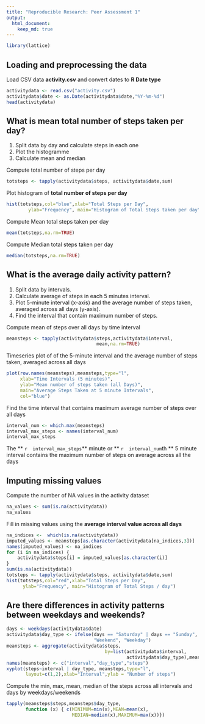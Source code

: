```yaml
---
title: "Reproducible Research: Peer Assessment 1"
output: 
  html_document:
    keep_md: true
---
```


```r
library(lattice)
```

## Loading and preprocessing the data
Load CSV data **activity.csv** and convert dates to **R Date type**
```r
activitydata <- read.csv("activity.csv")
activitydata$date <- as.Date(activitydata$date,"%Y-%m-%d")
head(activitydata)
```


## What is mean total number of steps taken per day?
1. Split data by day and calculate steps in each one
2. Plot the histogramme
3. Calculate mean and median

Compute total number of steps per day  
```r

totsteps <- tapply(activitydata$steps, activitydata$date,sum)

```
Plot histogram of **total number of steps per day**
```r
hist(totsteps,col="blue",xlab="Total Steps per Day", 
        ylab="Frequency", main="Histogram of Total Steps taken per day")
```
Compute Mean total steps taken per day
```r
mean(totsteps,na.rm=TRUE)
```

Compute Median total steps taken per day
```r
median(totsteps,na.rm=TRUE)
```


## What is the average daily activity pattern?
1. Split data by intervals.
2. Calculate average of steps in each 5 minutes interval.
3. Plot 5-minute interval (x-axis) and the average number of steps taken, averaged across all days (y-axis).
4. Find the interval that contain maximum number of steps. 

Compute mean of steps over all days by time interval
```r
meansteps <- tapply(activitydata$steps,activitydata$interval,
                                 mean,na.rm=TRUE)
```

Timeseries plot of of the 5-minute interval and the average number of steps taken, averaged across all days
```r
plot(row.names(meansteps),meansteps,type="l",
     xlab="Time Intervals (5 minutes)", 
     ylab="Mean number of steps taken (all Days)", 
     main="Average Steps Taken at 5 minute Intervals",
     col="blue")
```
Find the time interval that contains maximum average number of steps over all days
```r
interval_num <- which.max(meansteps)
interval_max_steps <- names(interval_num)
interval_max_steps
```
The ** `r  interval_max_steps `** minute  or ** `r  interval_num `th ** 5 minute interval contains the maximum number of steps on average across all the days




## Imputing missing values
Compute the number of NA values in the activity dataset
```r
na_values <- sum(is.na(activitydata))
na_values 
```

Fill in missing values using the **average interval value across all days**
```r
na_indices <-  which(is.na(activitydata))
imputed_values <- meansteps[as.character(activitydata[na_indices,3])]
names(imputed_values) <- na_indices
for (i in na_indices) {
    activitydata$steps[i] = imputed_values[as.character(i)]
}
sum(is.na(activitydata)) 
totsteps <- tapply(activitydata$steps, activitydata$date,sum)
hist(totsteps,col="red",xlab="Total Steps per Day", 
      ylab="Frequency", main="Histogram of Total Steps / day")
```



## Are there differences in activity patterns between weekdays and weekends?
```r
days <- weekdays(activitydata$date)
activitydata$day_type <- ifelse(days == "Saturday" | days == "Sunday", 
                                "Weekend", "Weekday")
meansteps <- aggregate(activitydata$steps,
                                    by=list(activitydata$interval,
                                            activitydata$day_type),mean)
names(meansteps) <- c("interval","day_type","steps")
xyplot(steps~interval | day_type, meansteps,type="l",
       layout=c(1,2),xlab="Interval",ylab = "Number of steps")
```

Compute the min, max, mean, median of the steps across all intervals and days by weekdays/weekends
```r
tapply(meansteps$steps,meansteps$day_type,
       function (x) { c(MINIMUM=min(x),MEAN=mean(x),
                        MEDIAN=median(x),MAXIMUM=max(x))})
```